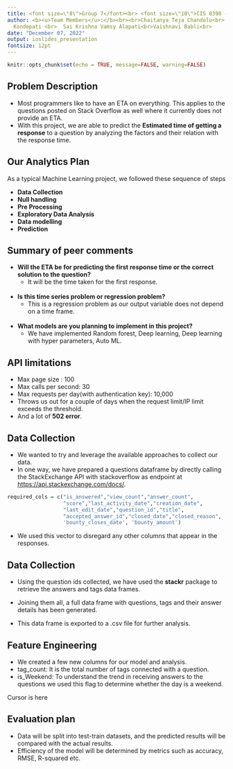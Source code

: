 ---
title: <font size=\"8\">Group 7</font><br> <font size=\"10\">CIS 8398 - Project Presentation<br>ETA of a response on Stack Overflow
author: <b><u>Team Members</u>:</b><br><br>Chaitanya Teja Chandolu<br> Sai Charit
  Kondepati <br>  Sai Krishna Vamsy Alapati<br>Vaishnavi Babli<br>
date: "December 07, 2022"
output: ioslides_presentation
fontsize: 12pt
---

```{r setup, include=FALSE}
knitr::opts_chunk$set(echo = TRUE, message=FALSE, warning=FALSE)
```



## Problem Description

-   Most programmers like to have an ETA on everything. This applies to the questions posted on Stack Overflow as well where it currently does not provide an ETA.
-   With this project, we are able to predict the <b>Estimated time of getting a response</b> to a question by analyzing the factors and their relation with the response time.

## Our Analytics Plan

As a typical Machine Learning project, we followed these sequence of steps

-   <b>Data Collection</b>
-   <b>Null handling</b>
-   <b>Pre Processing</b>
-   <b>Exploratory Data Analysis</b>
-   <b>Data modelling</b>
-   <b>Prediction</b>

## Summary of peer comments

-   <b>Will the ETA be for predicting the first response time or the correct solution to the question?</b>
<ul>
<li> It will be the time taken for the first response.</li>
</ul>
<br>
-   <b>Is this time series problem or regression problem?</b>
<ul>
<li>This is a regression problem as our output variable does not depend on a time frame.</li>
</ul>
<br>
-   <b>What models are you planning to implement in this project?</b>
<ul>
<li>We have implemented Random forest, Deep learning, Deep learning with hyper parameters, Auto ML.</li>
</ul>


## API limitations

-   Max page size : 100
-   Max calls per second: 30
-   Max requests per day(with authentication key): 10,000
-   Throws us out for a couple of days when the request limit/IP limit exceeds the threshold.
-   And a lot of <b>502 error</b>.

## Data Collection

-   We wanted to try and leverage the available approaches to collect our data.
-   In one way, we have prepared a questions dataframe by directly calling the StackExchange API with stackoverflow as endpoint at <https://api.stackexchange.com/docs/>.

```{r eval=FALSE}
required_cols = c("is_answered","view_count","answer_count",
                  "score","last_activity_date","creation_date",
                  "last_edit_date","question_id","title",
                  "accepted_answer_id","closed_date","closed_reason",
                  'bounty_closes_date', 'bounty_amount')
```

-   We used this vector to disregard any other columns that appear in the responses.

## Data Collection

-   Using the question ids collected, we have used the <b>stackr</b> package to retrieve the answers and tags data frames.

-   Joining them all, a full data frame with questions, tags and their answer details has been generated.

-   This data frame is exported to a .csv file for further analysis.

## Feature Engineering

*   We created a few new columns for our model and analysis.
*   tag_count: It is the total number of tags connected with a question.
*   is_Weekend: To understand the trend in receiving answers to the questions we used this flag to determine whether the day is a weekend.



Cursor is here 


## Evaluation plan

-   Data will be split into test-train datasets, and the predicted results will be compared with the actual results.
-   Efficiency of the model will be determined by metrics such as accuracy, RMSE, R-squared etc.
